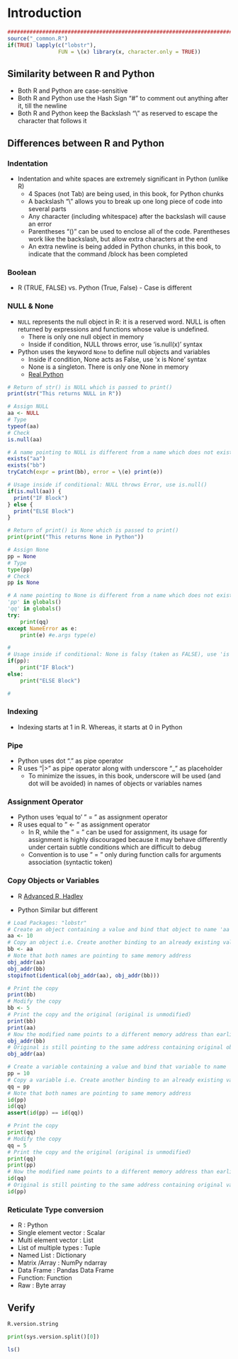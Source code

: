 # Introduction {#introduction-p01}

```r
################################################################################
source("_common.R")
if(TRUE) lapply(c("lobstr"), 
                FUN = \(x) library(x, character.only = TRUE))
```

## Similarity between R and Python

- Both R and Python are case-sensitive
- Both R and Python use the Hash Sign "#" to comment out anything after it, till the newline
- Both R and Python keep the Backslash "\\" as reserved to escape the character that follows it


## Differences between R and Python

### Indentation

- Indentation and white spaces are extremely significant in Python (unlike R)
  - 4 Spaces (not Tab) are being used, in this book, for Python chunks
  - A backslash "\\" allows you to break up one long piece of code into several parts
  - Any character (including whitespace) after the backslash will cause an error
  - Parentheses "()" can be used to enclose all of the code. Parentheses work like the backslash, but allow extra characters at the end
  - An extra newline is being added in Python chunks, in this book, to indicate that the command /block has been completed

### Boolean

- R (TRUE, FALSE) vs. Python (True, False) - Case is different

### NULL & None

- `NULL` represents the null object in R: it is a reserved word. NULL is often returned by expressions and functions whose value is undefined. 
  - There is only one null object in memory
  - Inside if condition, NULL throws error, use 'is.null(x)' syntax
- Python uses the keyword `None` to define null objects and variables
  - Inside if condition, None acts as False, use 'x is None' syntax
  - None is a singleton. There is only one None in memory
  - [Real Python](https://realpython.com/null-in-python/)

```r
# Return of str() is NULL which is passed to print()
print(str("This returns NULL in R"))

# Assign NULL
aa <- NULL
# Type
typeof(aa)
# Check
is.null(aa)

# A name pointing to NULL is different from a name which does not exist 'bb'
exists("aa")
exists("bb")
tryCatch(expr = print(bb), error = \(e) print(e))

# Usage inside if conditional: NULL throws Error, use is.null()
if(is.null(aa)) {
  print("IF Block") 
} else {
  print("ELSE Block")
}
```

```python
# Return of print() is None which is passed to print()
print(print("This returns None in Python"))

# Assign None
pp = None
# Type
type(pp)
# Check
pp is None

# A name pointing to None is different from a name which does not exist 'qq'
'pp' in globals()
'qq' in globals()
try:
    print(qq)
except NameError as e:
    print(e) #e.args type(e)

#
# Usage inside if conditional: None is falsy (taken as FALSE), use 'is None' 
if(pp):
    print("IF Block")
else:
    print("ELSE Block")

#
```


### Indexing

- Indexing starts at 1 in R. Whereas, it starts at 0 in Python

### Pipe

- Python uses dot "." as pipe operator
- R uses "|>" as pipe operator along with underscore "_" as placeholder
  - To minimize the issues, in this book, underscore will be used (and dot will be avoided) in names of objects or variables names

### Assignment Operator

- Python uses 'equal to' " = " as assignment operator 
- R uses equal to " <- " as assignment operator
  - In R, while the " = " can be used for assignment, its usage for assignment is highly discouraged because it may behave differently under certain subtle conditions which are difficult to debug
  - Convention is to use " = " only during function calls for arguments association (syntactic token)

### Copy Objects or Variables

- R [Advanced R, Hadley](https://adv-r.hadley.nz/names-values.html "https://adv-r.hadley.nz/names-values.html")

- Python Similar but different
  
```r
# Load Packages: "lobstr"
# Create an object containing a value and bind that object to name 'aa'
aa <- 10 
# Copy an object i.e. Create another binding to an already existing value
bb <- aa
# Note that both names are pointing to same memory address
obj_addr(aa)
obj_addr(bb)
stopifnot(identical(obj_addr(aa), obj_addr(bb)))

# Print the copy
print(bb)
# Modify the copy
bb <- 5
# Print the copy and the original (original is unmodified)
print(bb)
print(aa)
# Now the modified name points to a different memory address than earlier
obj_addr(bb)
# Original is still pointing to the same address containing original object
obj_addr(aa)
```

```python
# Create a variable containing a value and bind that variable to name 'pp'
pp = 10 
# Copy a variable i.e. Create another binding to an already existing value
qq = pp
# Note that both names are pointing to same memory address
id(pp)
id(qq)
assert(id(pp) == id(qq))

# Print the copy
print(qq)
# Modify the copy
qq = 5
# Print the copy and the original (original is unmodified)
print(qq)
print(pp)
# Now the modified name points to a different memory address than earlier
id(qq)
# Original is still pointing to the same address containing original variable
id(pp)

```

### Reticulate Type conversion

- R : Python
- Single element vector : Scalar
- Multi element vector : List
- List of multiple types : Tuple
- Named List : Dictionary
- Matrix /Array : NumPy ndarray
- Data Frame : Pandas Data Frame
- Function: Function
- Raw : Byte array

## Verify

```r
R.version.string
```

```python
print(sys.version.split()[0])

```

```r
ls()
```
